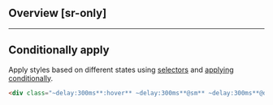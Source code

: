 ## Overview [sr-only]
<Overview/>

---

## Conditionally apply
Apply styles based on different states using [selectors](/guide/state-selectors) and [applying conditionally](/guide/applying-conditionally).
```html
<div class="~delay:300ms**:hover** ~delay:300ms**@sm** ~delay:300ms**@dark** ~delay:300ms**@print**">…</div>
```